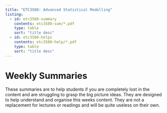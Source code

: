 ```yaml
---
title: "ETC3580: Advanced Statistical Modelling"
listing:
  - id: etc3580-summary
    contents: etc3580-sum/*.pdf
    type: table
    sort: "title desc"
  - id: etc3580-helps
    contents: etc3580-help/*.pdf
    type: table
    sort: "title desc"
---
```


# Weekly Summaries
These summaries are to help students if you are completely lost in the content and are struggling to grasp the big picture ideas. They are designed to help understand and organise this weeks content. They are not a replacement for lectures or readings and will be quite useless on their own.

::: {#etc3580-summary}
:::

